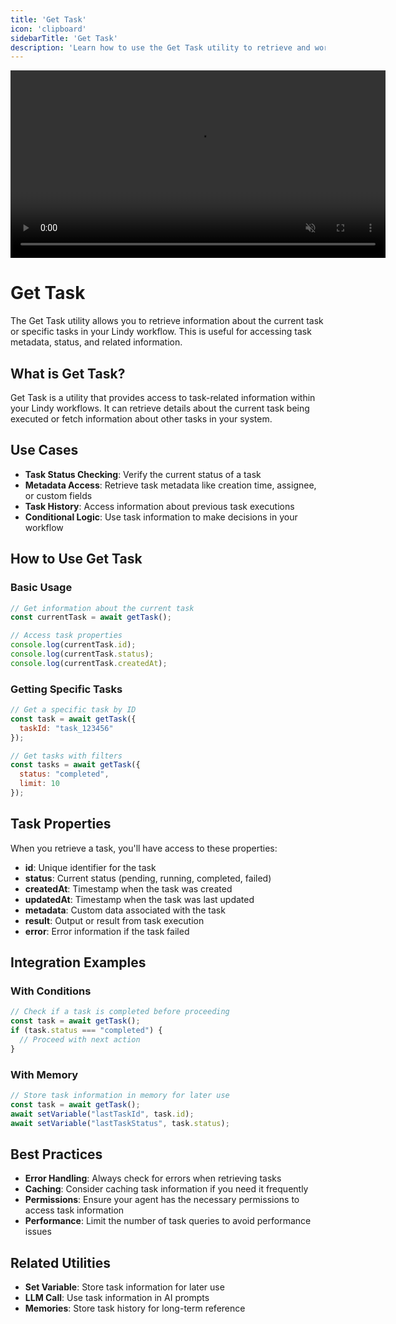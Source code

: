 ```yaml
---
title: 'Get Task'
icon: 'clipboard'
sidebarTitle: 'Get Task'
description: 'Learn how to use the Get Task utility to retrieve and work with task information'
---
```


<div style={{ display: 'flex', justifyContent: 'center', margin: '2rem 0' }}>
  <div className="https://lindyfiles.nyc3.cdn.digitaloceanspaces.com/triggers.mp4">
    <video
      src="/videos/triggers.mp4"
      width="600"
      autoPlay
      muted
      loop
      playsInline
      style={{ display: 'block', width: '100%' }}
    />
  </div>
</div>

# Get Task

The Get Task utility allows you to retrieve information about the current task or specific tasks in your Lindy workflow. This is useful for accessing task metadata, status, and related information.

## What is Get Task?

Get Task is a utility that provides access to task-related information within your Lindy workflows. It can retrieve details about the current task being executed or fetch information about other tasks in your system.

## Use Cases

- **Task Status Checking**: Verify the current status of a task
- **Metadata Access**: Retrieve task metadata like creation time, assignee, or custom fields
- **Task History**: Access information about previous task executions
- **Conditional Logic**: Use task information to make decisions in your workflow

## How to Use Get Task

### Basic Usage

```javascript
// Get information about the current task
const currentTask = await getTask();

// Access task properties
console.log(currentTask.id);
console.log(currentTask.status);
console.log(currentTask.createdAt);
```

### Getting Specific Tasks

```javascript
// Get a specific task by ID
const task = await getTask({
  taskId: "task_123456"
});

// Get tasks with filters
const tasks = await getTask({
  status: "completed",
  limit: 10
});
```

## Task Properties

When you retrieve a task, you'll have access to these properties:

- **id**: Unique identifier for the task
- **status**: Current status (pending, running, completed, failed)
- **createdAt**: Timestamp when the task was created
- **updatedAt**: Timestamp when the task was last updated
- **metadata**: Custom data associated with the task
- **result**: Output or result from task execution
- **error**: Error information if the task failed

## Integration Examples

### With Conditions

```javascript
// Check if a task is completed before proceeding
const task = await getTask();
if (task.status === "completed") {
  // Proceed with next action
}
```

### With Memory

```javascript
// Store task information in memory for later use
const task = await getTask();
await setVariable("lastTaskId", task.id);
await setVariable("lastTaskStatus", task.status);
```

## Best Practices

- **Error Handling**: Always check for errors when retrieving tasks
- **Caching**: Consider caching task information if you need it frequently
- **Permissions**: Ensure your agent has the necessary permissions to access task information
- **Performance**: Limit the number of task queries to avoid performance issues

## Related Utilities

- **Set Variable**: Store task information for later use
- **LLM Call**: Use task information in AI prompts
- **Memories**: Store task history for long-term reference 